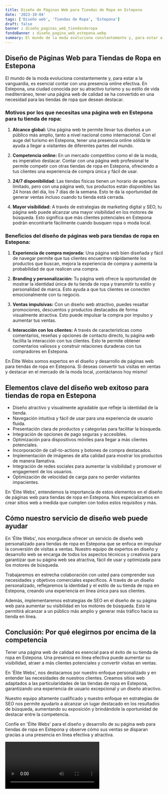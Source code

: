 ```yaml
---
title: Diseño de Páginas Web para Tiendas de Ropa en Estepona
date: '2023-10-04'
tags: ['Diseño web', 'Tiendas de Ropa', 'Estepona']
draft: false
banner : diseño_paginas_web_tiendasderopa
fondoBanner : diseño_pagina_web_estepona.webp
summary: El mundo de la moda evoluciona constantemente y, para estar a la vanguardia, es esencial contar con una presencia online efectiva. En Estepona, una ciudad conocida por su atractivo turismo y su estilo de vida mediterráneo, tener una página web de calidad se ha convertido en una necesidad para las tiendas de ropa que desean destacar.
---
```


## Diseño de Páginas Web para Tiendas de Ropa en Estepona

El mundo de la moda evoluciona constantemente y, para estar a la vanguardia, es esencial contar con una presencia online efectiva. En Estepona, una ciudad conocida por su atractivo turismo y su estilo de vida mediterráneo, tener una página web de calidad se ha convertido en una necesidad para las tiendas de ropa que desean destacar.

### Motivos por los que necesitas una página web en Estepona para tu tienda de ropa:

1. **Alcance global:** Una página web te permite llevar tus diseños a un público más amplio, tanto a nivel nacional como internacional. Con el auge del turismo en Estepona, tener una presencia online sólida te ayuda a llegar a visitantes de diferentes partes del mundo.

2. **Competencia online:** En un mercado competitivo como el de la moda, es imperativo destacar. Contar con una página web profesional te permite competir con otras tiendas de ropa en Estepona, ofreciendo a tus clientes una experiencia de compra única y fácil de usar.

3. **24/7 disponibilidad:** Las tiendas físicas tienen un horario de apertura limitado, pero con una página web, tus productos están disponibles las 24 horas del día, los 7 días de la semana. Esto te da la oportunidad de generar ventas incluso cuando tu tienda está cerrada.

4. **Mayor visibilidad:** A través de estrategias de marketing digital y SEO, tu página web puede alcanzar una mayor visibilidad en los motores de búsqueda. Esto significa que más clientes potenciales en Estepona podrán encontrarte fácilmente cuando busquen ropa o moda local.

### Beneficios del diseño de páginas web para tiendas de ropa en Estepona:

1. **Experiencia de compra mejorada:** Una página web bien diseñada y fácil de navegar permite que tus clientes encuentren rápidamente los productos que buscan, mejora la experiencia de compra y aumenta la probabilidad de que realicen una compra.

2. **Branding y personalización:** Tu página web ofrece la oportunidad de mostrar la identidad única de tu tienda de ropa y transmitir tu estilo y personalidad de marca. Esto ayuda a que tus clientes se conecten emocionalmente con tu negocio.

3. **Ventas impulsivas:** Con un diseño web atractivo, puedes resaltar promociones, descuentos y productos destacados de forma visualmente atractiva. Esto puede impulsar la compra por impulso y aumentar tus ventas.

4. **Interacción con los clientes:** A través de características como comentarios, reseñas y opciones de contacto directo, tu página web facilita la interacción con tus clientes. Esto te permite obtener comentarios valiosos y construir relaciones duraderas con tus compradores en Estepona.

En Élite Webs somos expertos en el diseño y desarrollo de páginas web para tiendas de ropa en Estepona. Si deseas convertir tus visitas en ventas y destacar en el mercado de la moda local, ¡contáctanos hoy mismo!

<GifSeo />

<Cta />

## Elementos clave del diseño web exitoso para tiendas de ropa en Estepona

- Diseño atractivo y visualmente agradable que refleje la identidad de la tienda.
- Navegación intuitiva y fácil de usar para una experiencia de usuario fluida.
- Presentación clara de productos y categorías para facilitar la búsqueda.
- Integración de opciones de pago seguras y accesibles.
- Optimización para dispositivos móviles para llegar a más clientes potenciales.
- Incorporación de call-to-actions y botones de compra destacados.
- Implementación de imágenes de alta calidad para mostrar los productos de manera llamativa.
- Integración de redes sociales para aumentar la visibilidad y promover el engagement de los usuarios.
- Optimización de velocidad de carga para no perder visitantes impacientes.

En 'Élite Webs', entendemos la importancia de estos elementos en el diseño de páginas web para tiendas de ropa en Estepona. Nos especializamos en crear sitios web a medida que cumplen con todos estos requisitos y más.

## Cómo nuestro servicio de diseño web puede ayudar

En 'Élite Webs', nos enorgullece ofrecer un servicio de diseño web personalizado para tiendas de ropa en Estepona que se enfoca en impulsar la conversión de visitas a ventas. Nuestro equipo de expertos en diseño y desarrollo web se encarga de todos los aspectos técnicos y creativos para garantizar que su página web sea atractiva, fácil de usar y optimizada para los motores de búsqueda.

Trabajaremos en estrecha colaboración con usted para comprender sus necesidades y objetivos comerciales específicos. A través de un diseño personalizado, reflejaremos la identidad y el estilo de su tienda de ropa en Estepona, creando una experiencia en línea única para sus clientes.

Además, implementaremos estrategias de SEO en el diseño de su página web para aumentar su visibilidad en los motores de búsqueda. Esto le permitirá alcanzar a un público más amplio y generar más tráfico hacia su tienda en línea.

## Conclusión: Por qué elegirnos por encima de la competencia

Tener una página web de calidad es esencial para el éxito de su tienda de ropa en Estepona. Una presencia en línea efectiva puede aumentar su visibilidad, atraer a más clientes potenciales y convertir visitas en ventas.

En 'Élite Webs', nos destacamos por nuestro enfoque personalizado y en entender las necesidades de nuestros clientes. Creamos sitios web adaptados a las particularidades de las tiendas de ropa en Estepona, garantizando una experiencia de usuario excepcional y un diseño atractivo.

Nuestro equipo altamente cualificado y nuestro enfoque en estrategias de SEO nos permite ayudarlo a alcanzar un lugar destacado en los resultados de búsqueda, aumentando su exposición y brindándole la oportunidad de destacar entre la competencia.

Confíe en 'Élite Webs' para el diseño y desarrollo de su página web para tiendas de ropa en Estepona y observe cómo sus ventas se disparan gracias a una presencia en línea efectiva y atractiva.

<Video />

<CtaBot job='Tiendas de Ropa' city='Estepona'/>

<Gmaps query='Estepona+españa+maps' />